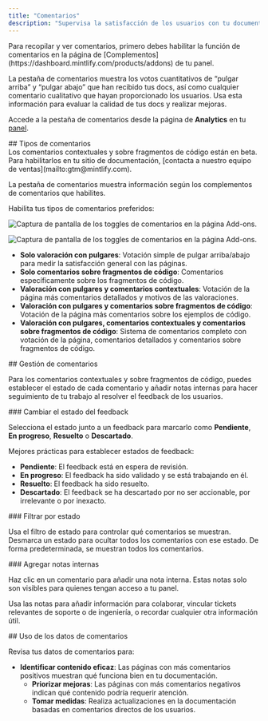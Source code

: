 ```yaml
---
title: "Comentarios"
description: "Supervisa la satisfacción de los usuarios con tu documentación"
---
```


<Info>
  Para recopilar y ver comentarios, primero debes habilitar la función de comentarios en la página de [Complementos](https://dashboard.mintlify.com/products/addons) de tu panel.
</Info>

La pestaña de comentarios muestra los votos cuantitativos de “pulgar arriba” y “pulgar abajo” que han recibido tus docs, así como cualquier comentario cualitativo que hayan proporcionado los usuarios. Usa esta información para evaluar la calidad de tus docs y realizar mejoras.

Accede a la pestaña de comentarios desde la página de **Analytics** en tu [panel](https://dashboard.mintlify.com/products/analytics).

<div id="feedback-types">
  ## Tipos de comentarios
</div>

<Note>
  Los comentarios contextuales y sobre fragmentos de código están en beta. Para habilitarlos en tu sitio de documentación, [contacta a nuestro equipo de ventas](mailto:gtm@mintlify.com). 
</Note>

La pestaña de comentarios muestra información según los complementos de comentarios que habilites.

Habilita tus tipos de comentarios preferidos:

<Frame>

<img
  className="block dark:hidden pointer-events-none"
  src="/images/analytics/feedback-addons-light.png"
  alt="Captura de pantalla de los toggles de comentarios en la página Add-ons."
/>

<img
  className="hidden dark:block pointer-events-none"
  src="/images/analytics/feedback-addons-dark.png"
  alt="Captura de pantalla de los toggles de comentarios en la página Add-ons."
/>

</Frame>

* **Solo valoración con pulgares**: Votación simple de pulgar arriba/abajo para medir la satisfacción general con las páginas.
* **Solo comentarios sobre fragmentos de código**: Comentarios específicamente sobre los fragmentos de código.
* **Valoración con pulgares y comentarios contextuales**: Votación de la página más comentarios detallados y motivos de las valoraciones.
* **Valoración con pulgares y comentarios sobre fragmentos de código**: Votación de la página más comentarios sobre los ejemplos de código.
* **Valoración con pulgares, comentarios contextuales y comentarios sobre fragmentos de código**: Sistema de comentarios completo con votación de la página, comentarios detallados y comentarios sobre fragmentos de código.

<div id="managing-feedback">
  ## Gestión de comentarios
</div>

Para los comentarios contextuales y sobre fragmentos de código, puedes establecer el estado de cada comentario y añadir notas internas para hacer seguimiento de tu trabajo al resolver el feedback de los usuarios.

<div id="changing-feedback-status">
  ### Cambiar el estado del feedback
</div>

Selecciona el estado junto a un feedback para marcarlo como **Pendiente**, **En progreso**, **Resuelto** o **Descartado**.

Mejores prácticas para establecer estados de feedback:

* **Pendiente**: El feedback está en espera de revisión.
* **En progreso**: El feedback ha sido validado y se está trabajando en él.
* **Resuelto**: El feedback ha sido resuelto.
* **Descartado**: El feedback se ha descartado por no ser accionable, por irrelevante o por inexacto.

<div id="filtering-by-status">
  ### Filtrar por estado
</div>

Usa el filtro de estado para controlar qué comentarios se muestran. Desmarca un estado para ocultar todos los comentarios con ese estado. De forma predeterminada, se muestran todos los comentarios.

<div id="adding-internal-notes">
  ### Agregar notas internas
</div>

Haz clic en un comentario para añadir una nota interna. Estas notas solo son visibles para quienes tengan acceso a tu panel.

Usa las notas para añadir información para colaborar, vincular tickets relevantes de soporte o de ingeniería, o recordar cualquier otra información útil.

<div id="using-feedback-data">
  ## Uso de los datos de comentarios
</div>

Revisa tus datos de comentarios para:

* **Identificar contenido eficaz**: Las páginas con más comentarios positivos muestran qué funciona bien en tu documentación.
  * **Priorizar mejoras**: Las páginas con más comentarios negativos indican qué contenido podría requerir atención.
  * **Tomar medidas**: Realiza actualizaciones en la documentación basadas en comentarios directos de los usuarios.